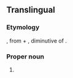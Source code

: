 ==Translingual==
{{wikipedia}}
{{wikispecies}}

===Etymology===
{{etyl|NL.|mul}}, from {{etyl|grc|mul}} {{term|πολύς|sc=polytonic|lang=grc|tr=polys||many}} + {{term|κυττάρια|sc=polytonic|tr=kyttaria|lang=grc}}, diminutive of {{term|κύτος|sc=polytonic|tr=kytos||hollow, vessel|lang=grc}}.

===Proper noun===
{{taxoninfl}}

# {{taxon|suborder|class|Radiolaria|those having more than one central capsule; largely replaced by {{term|polyzoa}}}}